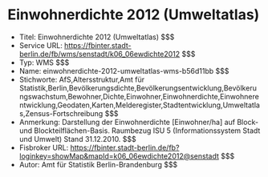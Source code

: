 # Einwohnerdichte 2012 (Umweltatlas)
- Titel: Einwohnerdichte 2012 (Umweltatlas) $$$
- Service URL: https://fbinter.stadt-berlin.de/fb/wms/senstadt/k06_06ewdichte2012 $$$
- Typ: WMS $$$
- Name: einwohnerdichte-2012-umweltatlas-wms-b56d11bb $$$
- Stichworte: AfS,Altersstruktur,Amt für Statistik,Berlin,Bevölkerungsdichte,Bevölkerungsentwicklung,Bevölkerungswachstum,Bewohner,Dichte,Einwohner,Einwohnerdichte,Einwohnerentwicklung,Geodaten,Karten,Melderegister,Stadtentwicklung,Umweltatlas,Zensus-Fortschreibung $$$
- Anmerkung: Darstellung der Einwohnerdichte [Einwohner/ha] auf Block- und Blockteilflächen-Basis. Raumbezug ISU 5 (Informationssystem Stadt und Umwelt) Stand 31.12.2010. $$$
- Fisbroker URL: https://fbinter.stadt-berlin.de/fb?loginkey=showMap&mapId=k06_06ewdichte2012@senstadt $$$
- Autor: Amt für Statistik Berlin-Brandenburg $$$
